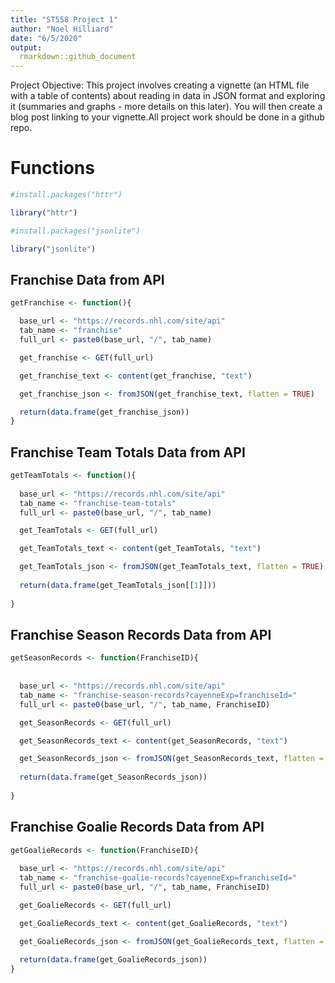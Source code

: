 ```yaml
---
title: "ST558 Project 1"
author: "Noel Hilliard"
date: "6/5/2020"
output:
  rmarkdown::github_document
---
```


Project Objective: This project involves creating a vignette (an HTML file with a table of contents) about reading in data in JSON format and exploring it (summaries and graphs - more details on this later). You will then create a
blog post linking to your vignette.All project work should be done in a github repo. 


# Functions

```r

#install.packages("httr")

library("httr")

#install.packages("jsonlite")

library("jsonlite")
```

## Franchise Data from API
```r
getFranchise <- function(){

  base_url <- "https://records.nhl.com/site/api"
  tab_name <- "franchise"
  full_url <- paste0(base_url, "/", tab_name)

  get_franchise <- GET(full_url)

  get_franchise_text <- content(get_franchise, "text")

  get_franchise_json <- fromJSON(get_franchise_text, flatten = TRUE)

  return(data.frame(get_franchise_json))
}

```


## Franchise Team Totals Data from API
```r
getTeamTotals <- function(){
  
  base_url <- "https://records.nhl.com/site/api"
  tab_name <- "franchise-team-totals"
  full_url <- paste0(base_url, "/", tab_name)

  get_TeamTotals <- GET(full_url)

  get_TeamTotals_text <- content(get_TeamTotals, "text")

  get_TeamTotals_json <- fromJSON(get_TeamTotals_text, flatten = TRUE)
  
  return(data.frame(get_TeamTotals_json[[1]]))
  
}
```

## Franchise Season Records Data from API
```r
getSeasonRecords <- function(FranchiseID){
  
 
  base_url <- "https://records.nhl.com/site/api"
  tab_name <- "franchise-season-records?cayenneExp=franchiseId="
  full_url <- paste0(base_url, "/", tab_name, FranchiseID)

  get_SeasonRecords <- GET(full_url)

  get_SeasonRecords_text <- content(get_SeasonRecords, "text")

  get_SeasonRecords_json <- fromJSON(get_SeasonRecords_text, flatten = TRUE)
 
  return(data.frame(get_SeasonRecords_json))
  
}

```

## Franchise Goalie Records Data from API


```r
getGoalieRecords <- function(FranchiseID){
  
  base_url <- "https://records.nhl.com/site/api"
  tab_name <- "franchise-goalie-records?cayenneExp=franchiseId="
  full_url <- paste0(base_url, "/", tab_name, FranchiseID)

  get_GoalieRecords <- GET(full_url)

  get_GoalieRecords_text <- content(get_GoalieRecords, "text")

  get_GoalieRecords_json <- fromJSON(get_GoalieRecords_text, flatten = TRUE) 
  
  return(data.frame(get_GoalieRecords_json))
}

```

##


